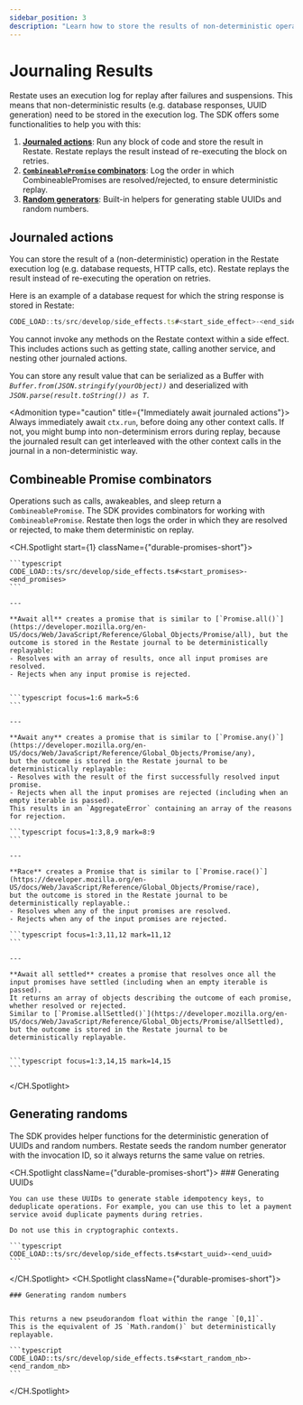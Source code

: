 ```yaml
---
sidebar_position: 3
description: "Learn how to store the results of non-deterministic operations."
---
```



# Journaling Results

Restate uses an execution log for replay after failures and suspensions.
This means that non-deterministic results (e.g. database responses, UUID generation) need to be stored in the execution log.
The SDK offers some functionalities to help you with this:
1. **[Journaled actions](/develop/ts/journaling-results#journaled-actions)**: Run any block of code and store the result in Restate. Restate replays the result instead of re-executing the block on retries.
2. **[`CombineablePromise` combinators](/develop/ts/journaling-results#combineable-promise-combinators)**: Log the order in which CombineablePromises are resolved/rejected, to ensure deterministic replay.
3. **[Random generators](/develop/ts/journaling-results#generating-randoms)**: Built-in helpers for generating stable UUIDs and random numbers.

## Journaled actions
You can store the result of a (non-deterministic) operation in the Restate execution log (e.g. database requests, HTTP calls, etc).
Restate replays the result instead of re-executing the operation on retries.

Here is an example of a database request for which the string response is stored in Restate:
```typescript
CODE_LOAD::ts/src/develop/side_effects.ts#<start_side_effect>-<end_side_effect>
```

You cannot invoke any methods on the Restate context within a side effect.
This includes actions such as getting state, calling another service, and nesting other journaled actions.

You can store any result value that can be serialized as a Buffer with _`Buffer.from(JSON.stringify(yourObject))`_ and deserialized with _`JSON.parse(result.toString()) as T`_.

<Admonition type="caution" title={"Immediately await journaled actions"}>
Always immediately await `ctx.run`, before doing any other context calls.
If not, you might bump into non-determinism errors during replay,
because the journaled result can get interleaved with the other context calls in the journal in a non-deterministic way.
</Admonition>


## Combineable Promise combinators
Operations such as calls, awakeables, and sleep return a `CombineablePromise`.
The SDK provides combinators for working with `CombineablePromise`.
Restate then logs the order in which they are resolved or rejected, to make them deterministic on replay.


<CH.Spotlight start={1} className={"durable-promises-short"}>


    ```typescript
    CODE_LOAD::ts/src/develop/side_effects.ts#<start_promises>-<end_promises>
    ```

    ---

    **Await all** creates a promise that is similar to [`Promise.all()`](https://developer.mozilla.org/en-US/docs/Web/JavaScript/Reference/Global_Objects/Promise/all), but the outcome is stored in the Restate journal to be deterministically replayable:
    - Resolves with an array of results, once all input promises are resolved.
    - Rejects when any input promise is rejected.


    ```typescript focus=1:6 mark=5:6
    ```

    ---

    **Await any** creates a promise that is similar to [`Promise.any()`](https://developer.mozilla.org/en-US/docs/Web/JavaScript/Reference/Global_Objects/Promise/any),
    but the outcome is stored in the Restate journal to be deterministically replayable:
    - Resolves with the result of the first successfully resolved input promise.
    - Rejects when all the input promises are rejected (including when an empty iterable is passed).
    This results in an `AggregateError` containing an array of the reasons for rejection.

    ```typescript focus=1:3,8,9 mark=8:9
    ```

    ---

    **Race** creates a Promise that is similar to [`Promise.race()`](https://developer.mozilla.org/en-US/docs/Web/JavaScript/Reference/Global_Objects/Promise/race),
    but the outcome is stored in the Restate journal to be deterministically replayable.:
    - Resolves when any of the input promises are resolved.
    - Rejects when any of the input promises are rejected.

    ```typescript focus=1:3,11,12 mark=11,12
    ```

    ---

    **Await all settled** creates a promise that resolves once all the input promises have settled (including when an empty iterable is passed).
    It returns an array of objects describing the outcome of each promise, whether resolved or rejected.
    Similar to [`Promise.allSettled()`](https://developer.mozilla.org/en-US/docs/Web/JavaScript/Reference/Global_Objects/Promise/allSettled),
    but the outcome is stored in the Restate journal to be deterministically replayable.


    ```typescript focus=1:3,14,15 mark=14,15
    ```

</CH.Spotlight>

## Generating randoms
The SDK provides helper functions for the deterministic generation of UUIDs and random numbers. Restate seeds the random number generator with the invocation ID, so it always returns the same value on retries.

<CH.Spotlight className={"durable-promises-short"}>
    ### Generating UUIDs

    You can use these UUIDs to generate stable idempotency keys, to deduplicate operations. For example, you can use this to let a payment service avoid duplicate payments during retries.

    Do not use this in cryptographic contexts.

    ```typescript
    CODE_LOAD::ts/src/develop/side_effects.ts#<start_uuid>-<end_uuid>
    ```

</CH.Spotlight>
<CH.Spotlight className={"durable-promises-short"}>

    ### Generating random numbers


    This returns a new pseudorandom float within the range `[0,1]`.
    This is the equivalent of JS `Math.random()` but deterministically replayable.

    ```typescript
    CODE_LOAD::ts/src/develop/side_effects.ts#<start_random_nb>-<end_random_nb>
    ```
</CH.Spotlight>
